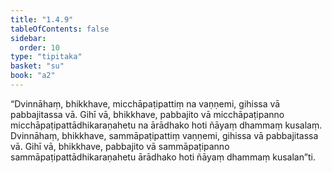 ```yaml
---
title: "1.4.9"
tableOfContents: false
sidebar:
  order: 10
type: "tipitaka"
basket: "su"
book: "a2"
---
```



<DynamicBreadcrumb />

<Division number="41" book="a2" bookNo="15" page="70">

<Paragraph number="101" book="a2">
“Dvinnāhaṃ, bhikkhave, micchāpaṭipattiṃ na vaṇṇemi, gihissa vā pabbajitassa vā. Gihī vā, bhikkhave, pabbajito vā micchāpaṭipanno micchāpaṭipattādhikaraṇahetu na ārādhako hoti ñāyaṃ dhammaṃ kusalaṃ.
</Paragraph>

<Paragraph number="102" book="a2">
Dvinnāhaṃ, bhikkhave, sammāpaṭipattiṃ vaṇṇemi, gihissa vā pabbajitassa vā. Gihī vā, bhikkhave, pabbajito vā sammāpaṭipanno sammāpaṭipattādhikaraṇahetu ārādhako hoti ñāyaṃ dhammaṃ kusalan”ti.
</Paragraph>
</Division>